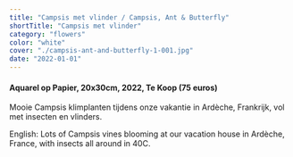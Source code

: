 ```yaml
---
title: "Campsis met vlinder / Campsis, Ant & Butterfly"
shortTitle: "Campsis met vlinder"
category: "flowers"
color: "white"
cover: "./campsis-ant-and-butterfly-1-001.jpg"
date: "2022-01-01"
---
```

    
#### Aquarel op Papier, 20x30cm, 2022, Te Koop (75 euros)
Mooie Campsis klimplanten tijdens onze vakantie in Ardèche, Frankrijk, vol met insecten en vlinders.


English: Lots of Campsis vines blooming at our vacation house in Ardèche, France, with insects all around in 40C.